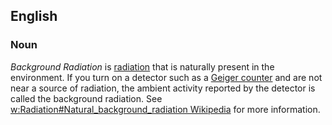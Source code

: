 ==English==

===Noun===
''Background Radiation'' is [[radiation]] that is naturally present in the environment.  If you turn on a detector such as a [[Geiger counter]] and are not near a source of radiation, the ambient activity reported by the detector is called the background radiation.  See [[w:Radiation#Natural_background_radiation Wikipedia]] for more information.